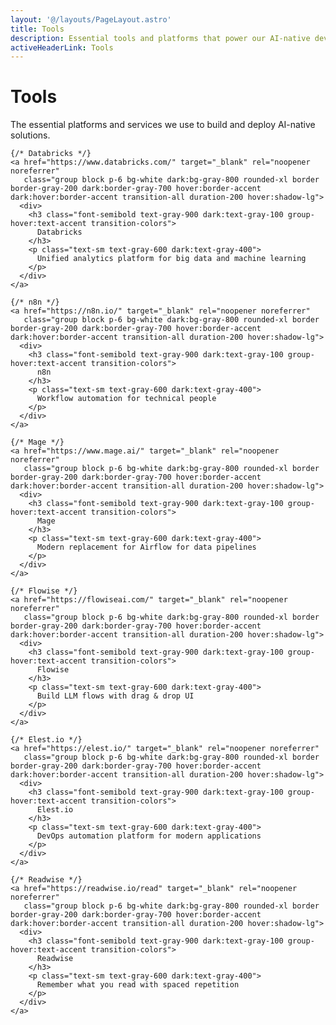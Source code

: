 ```yaml
---
layout: '@/layouts/PageLayout.astro'
title: Tools
description: Essential tools and platforms that power our AI-native development workflow
activeHeaderLink: Tools
---
```


# Tools

The essential platforms and services we use to build and deploy AI-native solutions.

<div class="mt-8">
  <div class="grid grid-cols-1 md:grid-cols-2 lg:grid-cols-3 gap-6">
    
    {/* Databricks */}
    <a href="https://www.databricks.com/" target="_blank" rel="noopener noreferrer" 
       class="group block p-6 bg-white dark:bg-gray-800 rounded-xl border border-gray-200 dark:border-gray-700 hover:border-accent dark:hover:border-accent transition-all duration-200 hover:shadow-lg">
      <div>
        <h3 class="font-semibold text-gray-900 dark:text-gray-100 group-hover:text-accent transition-colors">
          Databricks
        </h3>
        <p class="text-sm text-gray-600 dark:text-gray-400">
          Unified analytics platform for big data and machine learning
        </p>
      </div>
    </a>

    {/* n8n */}
    <a href="https://n8n.io/" target="_blank" rel="noopener noreferrer"
       class="group block p-6 bg-white dark:bg-gray-800 rounded-xl border border-gray-200 dark:border-gray-700 hover:border-accent dark:hover:border-accent transition-all duration-200 hover:shadow-lg">
      <div>
        <h3 class="font-semibold text-gray-900 dark:text-gray-100 group-hover:text-accent transition-colors">
          n8n
        </h3>
        <p class="text-sm text-gray-600 dark:text-gray-400">
          Workflow automation for technical people
        </p>
      </div>
    </a>

    {/* Mage */}
    <a href="https://www.mage.ai/" target="_blank" rel="noopener noreferrer"
       class="group block p-6 bg-white dark:bg-gray-800 rounded-xl border border-gray-200 dark:border-gray-700 hover:border-accent dark:hover:border-accent transition-all duration-200 hover:shadow-lg">
      <div>
        <h3 class="font-semibold text-gray-900 dark:text-gray-100 group-hover:text-accent transition-colors">
          Mage
        </h3>
        <p class="text-sm text-gray-600 dark:text-gray-400">
          Modern replacement for Airflow for data pipelines
        </p>
      </div>
    </a>

    {/* Flowise */}
    <a href="https://flowiseai.com/" target="_blank" rel="noopener noreferrer"
       class="group block p-6 bg-white dark:bg-gray-800 rounded-xl border border-gray-200 dark:border-gray-700 hover:border-accent dark:hover:border-accent transition-all duration-200 hover:shadow-lg">
      <div>
        <h3 class="font-semibold text-gray-900 dark:text-gray-100 group-hover:text-accent transition-colors">
          Flowise
        </h3>
        <p class="text-sm text-gray-600 dark:text-gray-400">
          Build LLM flows with drag & drop UI
        </p>
      </div>
    </a>

    {/* Elest.io */}
    <a href="https://elest.io/" target="_blank" rel="noopener noreferrer"
       class="group block p-6 bg-white dark:bg-gray-800 rounded-xl border border-gray-200 dark:border-gray-700 hover:border-accent dark:hover:border-accent transition-all duration-200 hover:shadow-lg">
      <div>
        <h3 class="font-semibold text-gray-900 dark:text-gray-100 group-hover:text-accent transition-colors">
          Elest.io
        </h3>
        <p class="text-sm text-gray-600 dark:text-gray-400">
          DevOps automation platform for modern applications
        </p>
      </div>
    </a>

    {/* Readwise */}
    <a href="https://readwise.io/read" target="_blank" rel="noopener noreferrer"
       class="group block p-6 bg-white dark:bg-gray-800 rounded-xl border border-gray-200 dark:border-gray-700 hover:border-accent dark:hover:border-accent transition-all duration-200 hover:shadow-lg">
      <div>
        <h3 class="font-semibold text-gray-900 dark:text-gray-100 group-hover:text-accent transition-colors">
          Readwise
        </h3>
        <p class="text-sm text-gray-600 dark:text-gray-400">
          Remember what you read with spaced repetition
        </p>
      </div>
    </a>

  </div>
</div>
